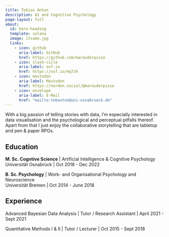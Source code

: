 ```yaml
---
title: Tobias Anton
description: AI and Cognitive Psychology
page-layout: full
about: 
  id: hero-heading
  template: solana
  image: itsame.jpg
  links:
    - icon: github
      aria-label: GitHub
      href: https://github.com/marauderpixie
    - icon: slash-cicle
      aria-label: osf.io
      href: https://osf.io/mq7zh
    - icon: mastodon
      aria-label: Mastodon
      href: https://norden.social/@marauderpixie
    - icon: envelope
      aria-label: E-Mail
      href: "mailto:tobanton@uni-osnabrueck.de"
---
```


:::{#hero-heading}

With a big passion of telling stories with data, I'm especially interested in data visualisation and the psychological and perceptual pitfalls thereof. Apart from that I just enjoy the collaborative storytelling that are tabletop and pen & paper RPGs.


## Education

**M. Sc. Cogntive Science** | Artificial Intelligence & Cognitive Psychology  
Universität Osnabrück | Oct 2018 - Dec 2022

**B. Sc. Psychology** | Work- and Organisational Psychology and Neuroscience  
Universität Bremen | Oct 2014 - June 2018

## Experience

Advanced Bayesian Data Analysis | Tutor / Research Assistant | April 2021 - Sept 2021

Quantitative Methods I & II | Tutor / Lecturer | Oct 2015 - Sept 2018

:::